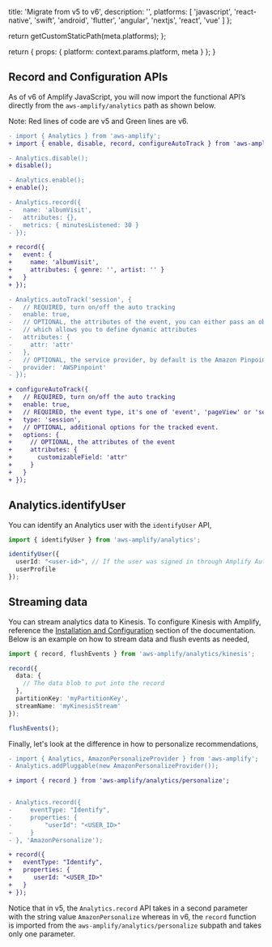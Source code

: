 
  title: 'Migrate from v5 to v6',
  description: '',
  platforms: [
    'javascript',
    'react-native',
    'swift',
    'android',
    'flutter',
    'angular',
    'nextjs',
    'react',
    'vue'
  ]
};

  return getCustomStaticPath(meta.platforms);
};

  return {
    props: {
      platform: context.params.platform,
      meta
    }
  };
}

## Record and Configuration APIs

As of v6 of Amplify JavaScript, you will now import the functional API’s directly from the `aws-amplify/analytics` path as shown below. 

Note: Red lines of code are v5 and Green lines are v6.

```diff
- import { Analytics } from 'aws-amplify';
+ import { enable, disable, record, configureAutoTrack } from 'aws-amplify/analytics';

- Analytics.disable();
+ disable();

- Analytics.enable();
+ enable();

- Analytics.record({
-   name: 'albumVisit',
-   attributes: {},
-   metrics: { minutesListened: 30 }
- });

+ record({
+   event: {
+     name: 'albumVisit',
+     attributes: { genre: '', artist: '' }
+   }
+ });

- Analytics.autoTrack('session', {
-   // REQUIRED, turn on/off the auto tracking
-   enable: true,
-   // OPTIONAL, the attributes of the event, you can either pass an object or a function
-   // which allows you to define dynamic attributes
-   attributes: {
-     attr: 'attr'
-   },
-   // OPTIONAL, the service provider, by default is the Amazon Pinpoint
-   provider: 'AWSPinpoint'
- });

+ configureAutoTrack({
+   // REQUIRED, turn on/off the auto tracking
+   enable: true,
+   // REQUIRED, the event type, it's one of 'event', 'pageView' or 'session'
+   type: 'session',
+   // OPTIONAL, additional options for the tracked event.
+   options: {
+     // OPTIONAL, the attributes of the event
+     attributes: {
+       customizableField: 'attr'
+     }
+   }
+ });
```
## Analytics.identifyUser

You can identify an Analytics user with the `identifyUser` API, 

```ts
import { identifyUser } from 'aws-amplify/analytics';

identifyUser({
  userId: "<user-id>", // If the user was signed in through Amplify Auth's signIn method you can retrieve the current user's ID from there.
  userProfile
});

```
## Streaming data
You can stream analytics data to Kinesis. To configure Kinesis with Amplify, reference the [Installation and Configuration](https://docs.amplify.aws/react/build-a-backend/more-features/analytics/streaming-data/#installation-and-configuration) section of the documentation. Below is an example on how to stream data and flush events as needed, 

```ts
import { record, flushEvents } from 'aws-amplify/analytics/kinesis';

record({
  data: {
    // The data blob to put into the record
  },
  partitionKey: 'myPartitionKey',
  streamName: 'myKinesisStream'
});

flushEvents();
```
Finally, let's look at the difference in how to personalize recommendations,

```diff
- import { Analytics, AmazonPersonalizeProvider } from 'aws-amplify';
- Analytics.addPluggable(new AmazonPersonalizeProvider());

+ import { record } from 'aws-amplify/analytics/personalize';


- Analytics.record({
-     eventType: "Identify",
-     properties: {
-         "userId": "<USER_ID>"
-     }
- }, 'AmazonPersonalize');

+ record({
+   eventType: "Identify",
+   properties: {
+      userId: "<USER_ID>"
+   }
+ });

```
Notice that in v5, the `Analytics.record` API takes in a second parameter with the string value `AmazonPersonalize` whereas in v6, the `record` function is imported from the `aws-amplify/analytics/personalize` subpath and takes only one parameter. 
